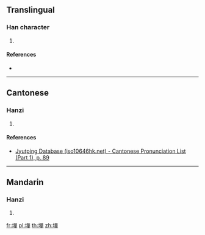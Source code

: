{{character info/new}}
==Translingual==

===Han character===
{{Han char|rn=32|rad=土|as=10|sn=13|four=|canj=GTMJ|ids=⿰土華}}

# {{defn|Han|sort=土10}}

====References====
* {{Han ref|kx=0239.241|hdz=10486.020|uh=58B7}}

----

==Cantonese==

===Hanzi===
{{yue-hanzi|jyut=[[jip6]]|y=yip6}}

# {{defn|lang=yue|sort=土10}}

====References====
* [http://www.iso10646hk.net/jp/document/download.jsp Jyutping Database (iso10646hk.net) - Cantonese Pronunciation List (Part 1), p. 89]

----

==Mandarin==

===Hanzi===
{{cmn-hanzi|pin=[[yè]] ([[ye4]]), [[ào]] ([[ao4]])|wg=yeh<sup>4</sup>, ao<sup>4</sup>}}

# {{defn|lang=cmn|sort=土10}}

[[fr:墷]]
[[pl:墷]]
[[th:墷]]
[[zh:墷]]
